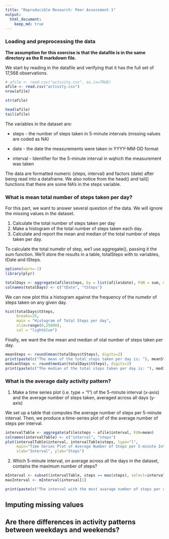 ```yaml
---
title: "Reproducible Research: Peer Assessment 1"
output: 
  html_document:
    keep_md: true
---
```



### Loading and preprocessing the data


**The assumption for this exercise is that the datafile is in the same directory as the R markdown file.** 

We start by reading in the datafile and verifying that it has the full set of 17,568 observations.  

```r
# afile <- read.csv("activity.csv", as.is=TRUE)
afile <- read.csv("activity.csv")
nrow(afile)

str(afile)

head(afile)
tail(afile)
```

The variables in the dataset are:

  - steps - the number of steps taken in 5-minute intervals (missing values are coded as NA)
  
  - date  - the date the measurements were taken in YYYY-MM-DD format
  
  - interval - Identifier for the 5-minute interval in wqhich the measurement was taken
  
The data are formatted numeric (steps, interval) and factors (date) after being read into a dataframe.  We also notice from the head() and tail() functions that there are some NA's in the steps variable.  



### What is mean total number of steps taken per day?

For this part, we want to answer several question of the data. We will ignore the missing values in the dataset.


1. Calculate the total number of steps taken per day
2. Make a histogram of the total number of steps taken each day.
3. Calculate and report the mean and median of the total number of steps taken per day.

To calculate the total numebr of step, we'l use aggregate(), passing it the sum function.  We'll store the results in a table, totalSteps  with to variables, tDate and tSteps.

```r
options(warn=-1)
library(plyr)
```

```r
totalDays <- aggregate(afile$steps, by = list(afile$date), FUN = sum, na.rm=TRUE)
colnames(totalDays) <- c("tDate", "tSteps")
```

We can now plot this a histogram against the frequency of the numebr of steps taken on any given day.  

```r
hist(totalDays$tSteps,
     breaks=25,
     main = "Histogram of Total Steps per day",
     xlim=range(0,25000),
     col = "lightblue")
```

Finally, we want the the mean and median of otal number of steps taken per day.  

```r
meanSteps <- round(mean(totalDays$tSteps), digits=2)
print(paste(c("The mean of the total steps taken per day is: "), meanSteps))
medianSteps <- round(median(totalDays$tSteps), digits=2)
print(paste(c("The median of the total steps taken per day is: "), medianSteps))

```

### What is the average daily activity pattern?

1. Make a time series plot (i.e. type = "l") of the 5-minute interval (x-axis) and the average number of steps taken, averaged across all days (y-axis)

We set up a table that computes the average number of steps per 5-minute interval. Then, we produce a time-series plot of of the average number of steps per interval. 

```r
intervalTable <- aggregate(afile$steps ~ afile$interval, FUN=mean)
colnames(intervalTable) <- c("interval", "steps")
plot(intervalTable$interval, intervalTable$steps, type="l",
     main="Time Series Plot of Average Number of Steps per 5-minute Interval",
     xlab="Interval", ylab="Steps")
```



2. Which 5-minute interval, on average across all the days in the dataset, contains the maximum number of steps?

```r
mInterval <- subset(intervalTable, steps == max(steps), select=interval )
maxInterval <- mInterval$interval[1]
```
```r
print(paste(c("The interval with the most avarage number of steps per day is interval:"), maxInterval))
```

## Imputing missing values



## Are there differences in activity patterns between weekdays and weekends?
